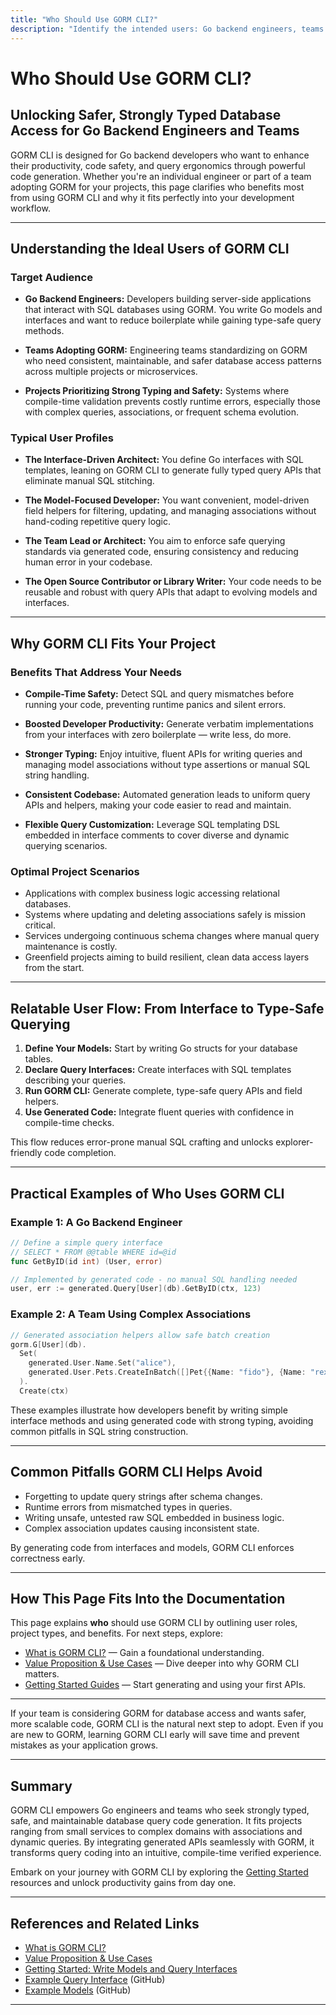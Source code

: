 ```yaml
---
title: "Who Should Use GORM CLI?"
description: "Identify the intended users: Go backend engineers, teams adopting GORM, and anyone seeking stronger typing and safer query ergonomics. Covers typical user profiles and the kinds of projects that benefit most."
---
```


# Who Should Use GORM CLI?

## Unlocking Safer, Strongly Typed Database Access for Go Backend Engineers and Teams

GORM CLI is designed for Go backend developers who want to enhance their productivity, code safety, and query ergonomics through powerful code generation. Whether you're an individual engineer or part of a team adopting GORM for your projects, this page clarifies who benefits most from using GORM CLI and why it fits perfectly into your development workflow.

---

## Understanding the Ideal Users of GORM CLI

### Target Audience

- **Go Backend Engineers:** Developers building server-side applications that interact with SQL databases using GORM. You write Go models and interfaces and want to reduce boilerplate while gaining type-safe query methods.

- **Teams Adopting GORM:** Engineering teams standardizing on GORM who need consistent, maintainable, and safer database access patterns across multiple projects or microservices.

- **Projects Prioritizing Strong Typing and Safety:** Systems where compile-time validation prevents costly runtime errors, especially those with complex queries, associations, or frequent schema evolution.

### Typical User Profiles

- **The Interface-Driven Architect:** You define Go interfaces with SQL templates, leaning on GORM CLI to generate fully typed query APIs that eliminate manual SQL stitching.

- **The Model-Focused Developer:** You want convenient, model-driven field helpers for filtering, updating, and managing associations without hand-coding repetitive query logic.

- **The Team Lead or Architect:** You aim to enforce safe querying standards via generated code, ensuring consistency and reducing human error in your codebase.

- **The Open Source Contributor or Library Writer:** Your code needs to be reusable and robust with query APIs that adapt to evolving models and interfaces.

---

## Why GORM CLI Fits Your Project

### Benefits That Address Your Needs

- **Compile-Time Safety:** Detect SQL and query mismatches before running your code, preventing runtime panics and silent errors.

- **Boosted Developer Productivity:** Generate verbatim implementations from your interfaces with zero boilerplate — write less, do more.

- **Stronger Typing:** Enjoy intuitive, fluent APIs for writing queries and managing model associations without type assertions or manual SQL string handling.

- **Consistent Codebase:** Automated generation leads to uniform query APIs and helpers, making your code easier to read and maintain.

- **Flexible Query Customization:** Leverage SQL templating DSL embedded in interface comments to cover diverse and dynamic querying scenarios.

### Optimal Project Scenarios

- Applications with complex business logic accessing relational databases.
- Systems where updating and deleting associations safely is mission critical.
- Services undergoing continuous schema changes where manual query maintenance is costly.
- Greenfield projects aiming to build resilient, clean data access layers from the start.

---

## Relatable User Flow: From Interface to Type-Safe Querying

1. **Define Your Models:** Start by writing Go structs for your database tables.
2. **Declare Query Interfaces:** Create interfaces with SQL templates describing your queries.
3. **Run GORM CLI:** Generate complete, type-safe query APIs and field helpers.
4. **Use Generated Code:** Integrate fluent queries with confidence in compile-time checks.

This flow reduces error-prone manual SQL crafting and unlocks explorer-friendly code completion.

---

## Practical Examples of Who Uses GORM CLI

### Example 1: A Go Backend Engineer

```go
// Define a simple query interface
// SELECT * FROM @@table WHERE id=@id
func GetByID(id int) (User, error)

// Implemented by generated code - no manual SQL handling needed
user, err := generated.Query[User](db).GetByID(ctx, 123)
```

### Example 2: A Team Using Complex Associations

```go
// Generated association helpers allow safe batch creation
gorm.G[User](db).
  Set(
    generated.User.Name.Set("alice"),
    generated.User.Pets.CreateInBatch([]Pet{{Name: "fido"}, {Name: "rex"}}),
  ).
  Create(ctx)
```

These examples illustrate how developers benefit by writing simple interface methods and using generated code with strong typing, avoiding common pitfalls in SQL string construction.

---

## Common Pitfalls GORM CLI Helps Avoid

- Forgetting to update query strings after schema changes.
- Runtime errors from mismatched types in queries.
- Writing unsafe, untested raw SQL embedded in business logic.
- Complex association updates causing inconsistent state.

By generating code from interfaces and models, GORM CLI enforces correctness early.

---

## How This Page Fits Into the Documentation

This page explains **who** should use GORM CLI by outlining user roles, project types, and benefits. For next steps, explore:

- [What is GORM CLI?](/overview/product-intro-core/what-is-gorm-cli) — Gain a foundational understanding.
- [Value Proposition & Use Cases](/overview/product-intro-core/core-value-proposition) — Dive deeper into why GORM CLI matters.
- [Getting Started Guides](/getting-started/first-steps) — Start generating and using your first APIs.

---

<Tip>
If your team is considering GORM for database access and wants safer, more scalable code, GORM CLI is the natural next step to adopt.
</Tip>

<Note>
Even if you are new to GORM, learning GORM CLI early will save time and prevent mistakes as your application grows.
</Note>

---

## Summary
GORM CLI empowers Go engineers and teams who seek strongly typed, safe, and maintainable database query code generation. It fits projects ranging from small services to complex domains with associations and dynamic queries. By integrating generated APIs seamlessly with GORM, it transforms query coding into an intuitive, compile-time verified experience.

Embark on your journey with GORM CLI by exploring the [Getting Started](https://gorm.io/docs/) resources and unlock productivity gains from day one.

---

## References and Related Links
- [What is GORM CLI?](/overview/product-intro-core/what-is-gorm-cli)
- [Value Proposition & Use Cases](/overview/product-intro-core/core-value-proposition)
- [Getting Started: Write Models and Query Interfaces](/getting-started/first-steps/write-models-interfaces)
- [Example Query Interface](https://github.com/go-gorm/cli/blob/main/examples/query.go) (GitHub)
- [Example Models](https://github.com/go-gorm/cli/blob/main/examples/models/user.go) (GitHub)


---